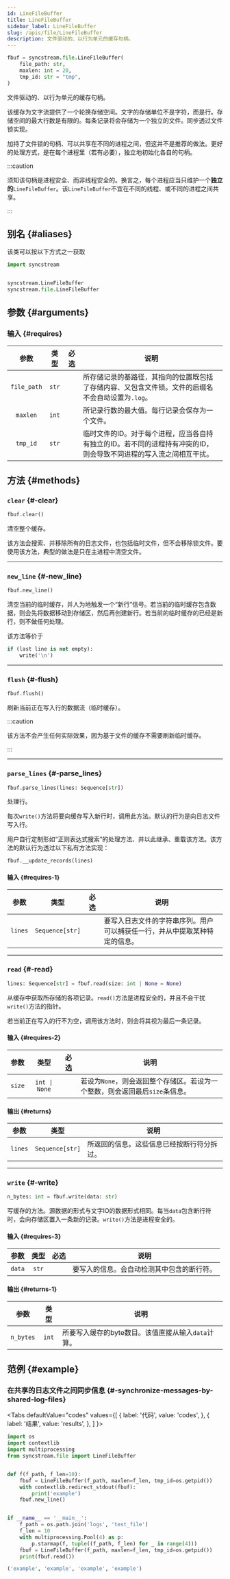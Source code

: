 ```yaml
---
id: LineFileBuffer
title: LineFileBuffer
sidebar_label: LineFileBuffer
slug: /apis/file/LineFileBuffer
description: 文件驱动的、以行为单元的缓存句柄。
---
```





<APITopBar type="class" source="file.LineFileBuffer" />

```python
fbuf = syncstream.file.LineFileBuffer(
    file_path: str,
    maxlen: int = 20,
    tmp_id: str = "tmp",
)
```

文件驱动的、以行为单元的缓存句柄。

该缓存为文字流提供了一个轮换存储空间。文字的存储单位不是字符，而是行。存储空间的最大行数是有限的。每条记录将会存储为一个独立的文件。同步透过文件锁实现。

加持了文件锁的句柄、可以共享在不同的进程之间，但这并不是推荐的做法。更好的处理方式，是在每个进程里（若有必要），独立地初始化各自的句柄。

:::caution

须知该句柄是进程安全、而非线程安全的。换言之，每个进程应当只维护一个**独立的**`LineFileBuffer`。该`LineFileBuffer`不宜在不同的线程、或不同的进程之间共享。

:::

## 别名 {#aliases}

该类可以按以下方式之一获取

```python
import syncstream


syncstream.LineFileBuffer
syncstream.file.LineFileBuffer
```

## 参数 {#arguments}

### 输入 {#requires}

|    参数     | 类型  |               必选                | <center>说明</center>                                                                                              |
| :---------: | :---: | :-------------------------------: | :----------------------------------------------------------------------------------------------------------------- |
| `file_path` | `str` | <InlineIcon icon={vsiCheckIcon}/> | 所存储记录的基路径，其指向的位置既包括了存储内容、又包含文件锁。文件的后缀名不会自动设置为`.log`。                 |
|  `maxlen`   | `int` |                                   | 所记录行数的最大值。每行记录会保存为一个文件。                                                                     |
|  `tmp_id`   | `str` |                                   | 临时文件的ID。对于每个进程，应当各自持有独立的ID。若不同的进程持有冲突的ID，则会导致不同进程的写入流之间相互干扰。 |

## 方法 {#methods}

### <IconObjType type="method"/> `clear` {#-clear}

```python
fbuf.clear()
```

清空整个缓存。

该方法会搜索、并移除所有的日志文件，也包括临时文件，但不会移除锁文件。要使用该方法，典型的做法是只在主进程中清空文件。

---

### <IconObjType type="method"/> `new_line` {#-new_line}

```python
fbuf.new_line()
```

清空当前的临时缓存，并人为地触发一个“新行”信号。若当前的临时缓存包含数据，则会先将数据移动到存储区，然后再创建新行。若当前的临时缓存的已经是新行，则不做任何处理。

该方法等价于

```python
if (last line is not empty):
    write('\n')
```

---

### <IconObjType type="method"/> `flush` {#-flush}

```python
fbuf.flush()
```


刷新当前正在写入行的数据流（临时缓存）。

:::caution

该方法不会产生任何实际效果，因为基于文件的缓存不需要刷新临时缓存。

:::

---

### <IconObjType type="method"/> `parse_lines` {#-parse_lines}

```python
fbuf.parse_lines(lines: Sequence[str])
```

处理行。

每次`write()`方法将要向缓存写入新行时，调用此方法。默认的行为是向日志文件写入行。

用户自行定制形如“正则表达式搜索”的处理方法、并以此继承、重载该方法。该方法的默认行为透过以下私有方法实现：

```python
fbuf.__update_records(lines)
```

#### 输入 {#requires-1}

|  参数   |      类型       |               必选                | <center>说明</center>                                                      |
| :-----: | :-------------: | :-------------------------------: | :------------------------------------------------------------------------- |
| `lines` | `Sequence[str]` | <InlineIcon icon={vsiCheckIcon}/> | 要写入日志文件的字符串序列。用户可以捕获任一行，并从中提取某种特定的信息。 |

---

### <IconObjType type="method"/> `read` {#-read}

```python
lines: Sequence[str] = fbuf.read(size: int | None = None)
```

从缓存中获取所存储的各项记录。`read()`方法是进程安全的，并且不会干扰`write()`方法的指针。

若当前正在写入的行不为空，调用该方法时，则会将其视为最后一条记录。

#### 输入 {#requires-2}

|  参数  |     类型      | 必选 | <center>说明</center>                                                        |
| :----: | :-----------: | :--: | :--------------------------------------------------------------------------- |
| `size` | `int \| None` |      | 若设为`None`，则会返回整个存储区。若设为一个整数，则会返回最后`size`条信息。 |

#### 输出 {#returns}

|  参数   |      类型       | <center>说明</center>                      |
| :-----: | :-------------: | :----------------------------------------- |
| `lines` | `Sequence[str]` | 所返回的信息。这些信息已经按断行符分拆过。 |

---

### <IconObjType type="method"/> `write` {#-write}

```python
n_bytes: int = fbuf.write(data: str)
```

写缓存的方法。源数据的形式与文字IO的数据形式相同。每当`data`包含断行符时，会向存储区置入一条新的记录。`write()`方法是进程安全的。

#### 输入 {#requires-3}

|  参数  | 类型  |               必选                | <center>说明</center>                      |
| :----: | :---: | :-------------------------------: | :----------------------------------------- |
| `data` | `str` | <InlineIcon icon={vsiCheckIcon}/> | 要写入的信息。会自动检测其中包含的断行符。 |

#### 输出 {#returns-1}

|   参数    | 类型  | <center>说明</center>                              |
| :-------: | :---: | :------------------------------------------------- |
| `n_bytes` | `int` | 所要写入缓存的byte数目。该值直接从输入`data`计算。 |

## 范例 {#example}

### <IconObjType type="term"/> 在共享的日志文件之间同步信息 {#-synchronize-messages-by-shared-log-files}

<Tabs
  defaultValue="codes"
  values={[
    { label: '代码', value: 'codes', },
    { label: '结果', value: 'results', },
  ]
}>

<TabItem value="codes">

```python showLineNumbers title="sync_by_files.py"
import os
import contextlib
import multiprocessing
from syncstream.file import LineFileBuffer


def f(f_path, f_len=10):
    fbuf = LineFileBuffer(f_path, maxlen=f_len, tmp_id=os.getpid())
    with contextlib.redirect_stdout(fbuf):
        print('example')
    fbuf.new_line()


if __name__ == '__main__':
    f_path = os.path.join('logs', 'test_file')
    f_len = 10
    with multiprocessing.Pool(4) as p:
        p.starmap(f, tuple((f_path, f_len) for _ in range(4)))
    fbuf = LineFileBuffer(f_path, maxlen=f_len, tmp_id=os.getpid())
    print(fbuf.read())
```

</TabItem>

<TabItem value="results">

```python
('example', 'example', 'example', 'example')
```

</TabItem>
</Tabs>
